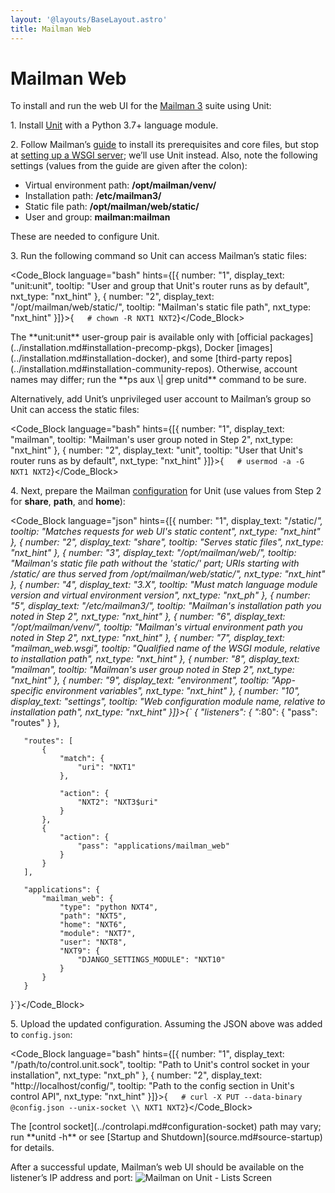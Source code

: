 ```yaml
---
layout: '@layouts/BaseLayout.astro'
title: Mailman Web
---
```

# Mailman Web

To install and run the web UI for the [Mailman 3](https://docs.list.org/en/latest/index.html)  suite using Unit:

1\. Install [Unit](../installation.md#installation-precomp-pkgs) with a Python 3.7+ language module.

2\. Follow Mailman’s [guide](https://docs.list.org/en/latest/install/virtualenv.html#virtualenv-install) to install its prerequisites and core files, but stop at [setting up a WSGI server](https://docs.list.org/en/latest/install/virtualenv.html#setting-up-a-wsgi-server); we’ll use Unit instead.  Also, note the following settings (values from the guide are given after the colon):

* Virtual environment path: **/opt/mailman/venv/**
* Installation path: **/etc/mailman3/**
* Static file path: **/opt/mailman/web/static/**
* User and group: **mailman:mailman**

These are needed to configure Unit.

3\. Run the following command so Unit can access Mailman’s static files:

<Code_Block language="bash" hints={[{ number: "1", display_text: "unit:unit", tooltip: "User and group that Unit's router runs as by default", nxt_type: "nxt_hint" }, { number: "2", display_text: "/opt/mailman/web/static/", tooltip: "Mailman's static file path", nxt_type: "nxt_hint" }]}>{`   # chown -R NXT1 NXT2`}</Code_Block>

<Note type="note">
The **unit:unit** user-group pair is available only with [official packages](../installation.md#installation-precomp-pkgs), Docker [images](../installation.md#installation-docker), and some [third-party repos](../installation.md#installation-community-repos). Otherwise, account names may differ; run the **ps aux \| grep unitd** command to be sure.
</Note>

Alternatively, add Unit’s unprivileged user account to Mailman’s group so Unit can access the static files:

<Code_Block language="bash" hints={[{ number: "1", display_text: "mailman", tooltip: "Mailman's user group noted in Step 2", nxt_type: "nxt_hint" }, { number: "2", display_text: "unit", tooltip: "User that Unit's router runs as by default", nxt_type: "nxt_hint" }]}>{`   # usermod -a -G NXT1 NXT2`}</Code_Block>

4\. Next, prepare the Mailman [configuration](../configuration.md#configuration-python) for Unit (use values from Step 2 for **share**, **path**, and **home**):

<Code_Block language="json" hints={[{ number: "1", display_text: "/static/*", tooltip: "Matches requests for web UI's static content", nxt_type: "nxt_hint" }, { number: "2", display_text: "share", tooltip: "Serves static files", nxt_type: "nxt_hint" }, { number: "3", display_text: "/opt/mailman/web/", tooltip: "Mailman's static file path without the 'static/' part; URIs starting with /static/ are thus served from /opt/mailman/web/static/", nxt_type: "nxt_hint" }, { number: "4", display_text: "3.X", tooltip: "Must match language module version and virtual environment version", nxt_type: "nxt_ph" }, { number: "5", display_text: "/etc/mailman3/", tooltip: "Mailman's installation path you noted in Step 2", nxt_type: "nxt_hint" }, { number: "6", display_text: "/opt/mailman/venv/", tooltip: "Mailman's virtual environment path you noted in Step 2", nxt_type: "nxt_hint" }, { number: "7", display_text: "mailman_web.wsgi", tooltip: "Qualified name of the WSGI module, relative to installation path", nxt_type: "nxt_hint" }, { number: "8", display_text: "mailman", tooltip: "Mailman's user group noted in Step 2", nxt_type: "nxt_hint" }, { number: "9", display_text: "environment", tooltip: "App-specific environment variables", nxt_type: "nxt_hint" }, { number: "10", display_text: "settings", tooltip: "Web configuration module name, relative to installation path", nxt_type: "nxt_hint" }]}>{`   {
       "listeners": {
           "*:80": {
               "pass": "routes"
           }
       },

       "routes": [
           {
               "match": {
                   "uri": "NXT1"
               },

               "action": {
                   "NXT2": "NXT3$uri"
               }
           },
           {
               "action": {
                   "pass": "applications/mailman_web"
               }
           }
       ],

       "applications": {
           "mailman_web": {
               "type": "python NXT4",
               "path": "NXT5",
               "home": "NXT6",
               "module": "NXT7",
               "user": "NXT8",
               "NXT9": {
                   "DJANGO_SETTINGS_MODULE": "NXT10"
               }
           }
       }
   }`}</Code_Block>

5\. Upload the updated configuration.  Assuming the JSON above was added to `config.json`:

<Code_Block language="bash" hints={[{ number: "1", display_text: "/path/to/control.unit.sock", tooltip: "Path to Unit's control socket in your installation", nxt_type: "nxt_ph" }, { number: "2", display_text: "http://localhost/config/", tooltip: "Path to the config section in Unit's control API", nxt_type: "nxt_hint" }]}>{`   # curl -X PUT --data-binary @config.json --unix-socket \\
          NXT1 NXT2`}</Code_Block>

<Note type="note">
The [control socket](../controlapi.md#configuration-socket) path may vary; run **unitd -h** or see [Startup and Shutdown](source.md#source-startup) for details.
</Note>

After a successful update, Mailman’s web UI should be available on the listener’s IP address and port: ![Mailman on Unit - Lists Screen](/images/mailman.png)